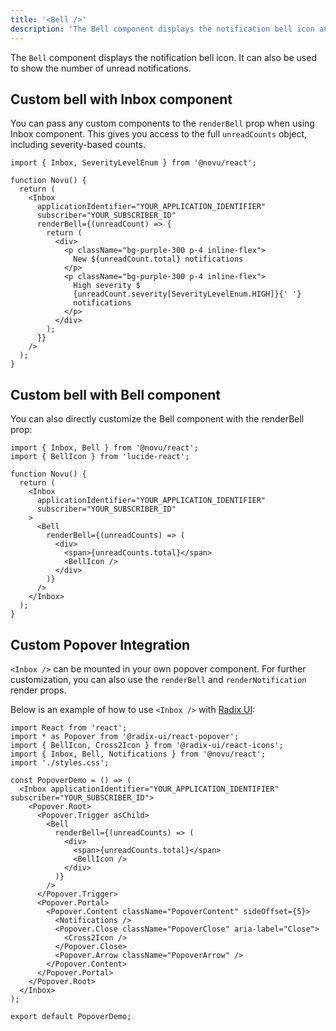 ```yaml
---
title: '<Bell />'
description: 'The Bell component displays the notification bell icon and unread notification count'
---
```



The `Bell` component displays the notification bell icon. It can also be used to show the number of unread notifications.

## Custom bell with Inbox component

You can pass any custom components to the `renderBell` prop when using Inbox component. This gives you access to the full `unreadCounts` object, including severity-based counts.

```tsx
import { Inbox, SeverityLevelEnum } from '@novu/react';

function Novu() {
  return (
    <Inbox 
      applicationIdentifier="YOUR_APPLICATION_IDENTIFIER" 
      subscriber="YOUR_SUBSCRIBER_ID" 
      renderBell={(unreadCount) => {
        return (
          <div>
            <p className="bg-purple-300 p-4 inline-flex">
              New ${unreadCount.total} notifications
            </p>
            <p className="bg-purple-300 p-4 inline-flex">
              High severity $
              {unreadCount.severity[SeverityLevelEnum.HIGH]}{' '}
              notifications
            </p>
          </div>
        );
      }} 
    />
  );
}
```

## Custom bell with Bell component

You can also directly customize the Bell component with the renderBell prop:

```tsx
import { Inbox, Bell } from '@novu/react';
import { BellIcon } from 'lucide-react';

function Novu() {
  return (
    <Inbox 
      applicationIdentifier="YOUR_APPLICATION_IDENTIFIER" 
      subscriber="YOUR_SUBSCRIBER_ID" 
    >
      <Bell
        renderBell={(unreadCounts) => (
          <div>
            <span>{unreadCounts.total}</span>
            <BellIcon />
          </div>
        )}
      />
    </Inbox>
  );
}
```

## Custom Popover Integration

`<Inbox />` can be mounted in your own popover component. For further customization, you can also use the `renderBell` and `renderNotification` render props.

Below is an example of how to use `<Inbox />` with [Radix UI](https://www.radix-ui.com/):

```tsx
import React from 'react';
import * as Popover from '@radix-ui/react-popover';
import { BellIcon, Cross2Icon } from '@radix-ui/react-icons';
import { Inbox, Bell, Notifications } from '@novu/react';
import './styles.css';

const PopoverDemo = () => (
  <Inbox applicationIdentifier="YOUR_APPLICATION_IDENTIFIER" subscriber="YOUR_SUBSCRIBER_ID">
    <Popover.Root>
      <Popover.Trigger asChild>
        <Bell
          renderBell={(unreadCounts) => (
            <div>
              <span>{unreadCounts.total}</span>
              <BellIcon />
            </div>
          )}
        />
      </Popover.Trigger>
      <Popover.Portal>
        <Popover.Content className="PopoverContent" sideOffset={5}>
          <Notifications />
          <Popover.Close className="PopoverClose" aria-label="Close">
            <Cross2Icon />
          </Popover.Close>
          <Popover.Arrow className="PopoverArrow" />
        </Popover.Content>
      </Popover.Portal>
    </Popover.Root>
  </Inbox>
);

export default PopoverDemo;
```
